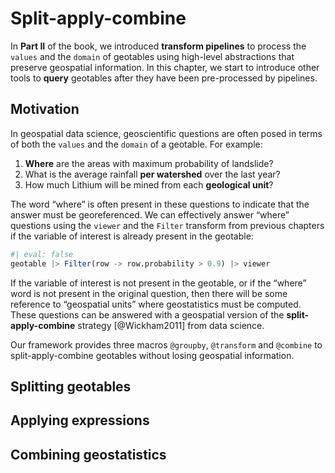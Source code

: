 # Split-apply-combine

In **Part II** of the book, we introduced **transform pipelines** to
process the `values` and the `domain` of geotables using high-level
abstractions that preserve geospatial information. In this chapter, we
start to introduce other tools to **query** geotables after they have been
pre-processed by pipelines.

## Motivation

In geospatial data science, geoscientific questions are often posed in
terms of both the `values` and the `domain` of a geotable. For example:

1. **Where** are the areas with maximum probability of landslide?
2. What is the average rainfall **per watershed** over the last year?
3. How much Lithium will be mined from each **geological unit**?

The word "where" is often present in these questions to indicate that
the answer must be georeferenced. We can effectively answer "where"
questions using the `viewer` and the `Filter` transform from previous
chapters if the variable of interest is already present in the geotable:

```julia
#| eval: false
geotable |> Filter(row -> row.probability > 0.9) |> viewer
```

If the variable of interest is not present in the geotable, or if the
"where" word is not present in the original question, then there will
be some reference to "geospatial units" where geostatistics must be
computed. These questions can be answered with a geospatial version of
the **split-apply-combine** strategy [@Wickham2011] from data science.

Our framework provides three macros `@groupby`, `@transform` and `@combine`
to split-apply-combine geotables without losing geospatial information.

## Splitting geotables

## Applying expressions

## Combining geostatistics